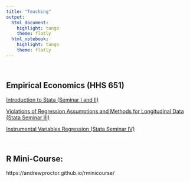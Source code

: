 ```yaml
---
title: "Teaching"
output:
  html_document:
    highlight: tango
    theme: flatly
  html_notebook:
    highlight: tango
    theme: flatly
---
```


<br>


## Empirical Economics (HHS 651)

[Introduction to Stata (Seminar I and II) ]("assets/StataSeminar1and2.pdf")

[Violations of Regression Assumptions and Methods for Longitudinal Data (Stata Seminar III) ]("assets/StataSeminar3.pdf")

[Instrumental Variables Regression (Stata Seminar IV)]("assets/StataSeminar4.pdf")

<br>

## R Mini-Course:
https://andrewproctor.github.io/rminicourse/

